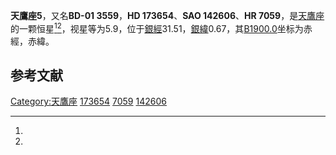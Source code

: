 {{Starbox begin
| name = 天鷹座5
}}
{{Starbox observe
| epoch = [[J2000.0|J2000.0]]
| constell = [[天鷹座|天鷹座]]<ref name=SIMBAD>{{cite web
 | url=http://simbad.u-strasbg.fr/simbad/sim-id?Ident=HR+7059
 | title=Pulsating variable Star
 | publisher=Centre de Données astronomiques de Strasbourg
 | work=SIMBAD
 | accessdate=2012-07-13
 | archive-date=2019-05-19
 | archive-url=https://web.archive.org/web/20190519125454/http://simbad.u-strasbg.fr/simbad/sim-id?Ident=HR+7059
 }}</ref><ref name=DATA>{{cite web
 | url=http://vizier.u-strasbg.fr/viz-bin/VizieR-5?-out.add=.&-source=5050&-corr=PK=HR&-out.max=9999&HR=7059
 | title=VizieR Detailed Page
 | accessdate=2012-07-13
 | archive-date=2019-05-18
 | archive-url=https://web.archive.org/web/20190518194410/http://vizier.u-strasbg.fr/viz-bin/VizieR-5?-out.add=.&-source=5050&-corr=PK=HR&-out.max=9999&HR=7059
 }}</ref>
| 星官 = 
| ra = {{RA|18|46|28.5}}<ref name=SIMBAD /><ref name=DATA />
| dec = {{DEC|-0|57|42}}<ref name=SIMBAD /><ref name=DATA />
| appmag_v = 5.9<ref name=SIMBAD /><ref name=DATA />
}}
{{Starbox character
| class = A2Vm<ref name=SIMBAD /><ref name=DATA />
| b-v = 0.13<ref name=SIMBAD /><ref name=DATA />
| u-b = 0.12<ref name=SIMBAD /><ref name=DATA />
| r-i = 0.07<ref name=SIMBAD /><ref name=DATA />
| variable = 
}}
{{Starbox astrometry
| radial_v = 0.12
| prop_mo_ra = 17
| parallax = 0.009
| p_error =
}}
{{Starbox catalog
| names =BD-01 3559，[[SAO星表|SAO]] 142606，[[HD星表|HD]] 173654，[[HR星表|HR]] 7059}}
{{Starbox reference |Simbad=HR+7059}}
{{Starbox end}}

'''天鷹座5'''，又名'''BD-01 3559'''，'''HD 173654'''、'''SAO 142606'''、'''HR 7059'''，是[[天鷹座|天鷹座]]的一颗恒星<ref name=SIMBAD /><ref name=DATA />，视星等为5.9，位于[[銀道座標系|銀經]]31.51，[[銀道座標系|銀緯]]0.67，其[[B1900.0|B1900.0]]坐标为赤經{{RA|18|41|18.7}}，赤緯{{DEC|-1|0.67|1}}。

== 参考文献 ==
{{reflist}}

{{star-stub}}

{{天鷹座恒星}}
[[Category:天鷹座|Category:天鷹座]]
[[Category:HD和HDE天體|173654]]
[[Category:HR天體|7059]]
[[Category:SAO天體|142606]]